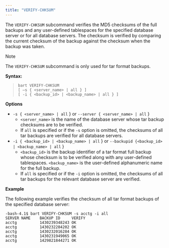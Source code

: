 ```yaml
---
title: "VERIFY-CHKSUM"
---
```




The `VERIFY-CHKSUM` subcommand verifies the MD5 checksums of the full backups and any user-defined tablespaces for the specified database server or for all database servers. The checksum is verified by comparing the current checksum of the backup against the checksum when the backup was taken.

<div class="note">

<div class="title">

Note

</div>

The `VERIFY-CHKSUM` subcommand is only used for tar format backups.

</div>

**Syntax:**

>     bart VERIFY-CHKSUM
>     [ –s { <server_name> | all } ]
>     [ -i { <backup_id> | <backup_name> | all } ]

**Options**

-   `-s { <server_name> | all` } or `--server { <server_name> | all` }
    -   `<server_name>` is the name of the database server whose tar backup checksums are to be verified.
    -   If `all` is specified or if the `-s` option is omitted, the checksums of all tar backups are verified for all database servers.
-   `-i { <backup_id> | <backup_name> | all` } or `--backupid {<backup_id> | <backup_name> | all` }
    -   `<backup_id>` is the backup identifier of a tar format full backup whose checksum is to be verified along with any user-defined tablespaces. `<backup_name>` is the user-defined alphanumeric name for the full backup.
    -   If `all` is specified or if the `-i` option is omitted, the checksums of all tar backups for the relevant database server are verified.

**Example**

The following example verifies the checksum of all tar format backups of the specified database server:

    -bash-4.1$ bart VERIFY-CHKSUM -s acctg -i all
    SERVER NAME    BACKUP ID     VERIFY
    acctg          1430239348243 OK
    acctg          1430232284202 OK
    acctg          1430232016284 OK
    acctg          1430231949065 OK
    acctg          1429821844271 OK
